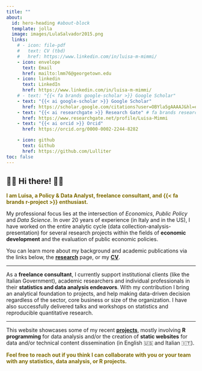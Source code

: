 ```yaml
---
title: ""
about:
  id: hero-heading #about-block 
  template: jolla
  image: images/LulaSalvador2015.png
  links:
    # - icon: file-pdf
    #   text: CV (tbd)
    #   href: https://www.linkedin.com/in/luisa-m-mimmi/  
    - icon: envelope
      text: Email
      href: mailto:lmm76@georgetown.edu
    - icon: linkedin
      text: LinkedIn
      href: https://www.linkedin.com/in/luisa-m-mimmi/    
    # - text: "{{< fa brands google-scholar >}} Google Scholar"
    - text: "{{< ai google-scholar >}} Google Scholar"
      href: https://scholar.google.com/citations?user=OBYla5gAAAAJ&hl=en&oi=ao
    - text: "{{< ai researchgate >}} Research Gate" # fa brands researchgate
      href: https://www.researchgate.net/profile/Luisa-Mimmi
    - text: "{{< ai orcid >}} Orcid"
      href: https://orcid.org/0000-0002-2244-8282

    - icon: github
      text: Github
      href: https://github.com/Lulliter
toc: false
---
```



<!-- ESEMPI  -->

<!-- + https://bensoltoff.com/about/  -->
<!-- + https://albert-rapp.de/ -->
<!-- https://tanyaviz.com/about/ -->

::: {#hero-heading}

## 👋🏻 Hi there! 👋🏻

[I am Luisa, a Policy & Data Analyst, freelance consultant, and {{< fa brands r-project >}} enthusiast.]{style="color:  #7f6b00; font-weight: bold;"}

My professional focus lies at the intersection of *Economics*, *Public Policy* and *Data Science*. In over 20 years of experience (in Italy and in the US), I have worked on the entire analytic cycle (data collection-analysis-presentation) for several research projects within the fields of **economic development** and the evaluation of public economic policies.   

You can learn more about my background and academic publications via the links below, the [**research**](../writings) page, or my [**CV**](../cv).
<!-- I gained extensive expertise in data collection-analysis-presentation, working in very different settings ---from private consulting to multilateral development banks, to NGOs and government. -->

--- 

As a **freelance consultant**, I currently support institutional clients (like the Italian Government), academic researchers and individual professionals in their **statistics and data analysis endeavors**. 
With my contribution I bring an analytical foundation to projects, and help making data-driven decision regardless of the sector, core business or size of the organization. I have also successfully delivered talks and workshops on statistics and reproducible quantitative research. 

---

This website showcases some of my recent [**projects**](https://luisamimmi.org/projects/), mostly involving **R programming** for data analysis and/or the creation of **static websites** for data and/or technical content dissemination (in English 🇺🇸 and Italian 🇮🇹). 

<!-- As a life-long learner, I enjoy studying new things and writing as a way of reflecting on interesting ideas or new skills I am learning. Hence this [**blog**](https://luisamimmi.org/blog/) page.    -->

[Feel free to reach out if you think I can collaborate with you or your team with any statistics, data analysis, or R projects.]{style="color:  #7f6b00; font-weight: bold;"} 

<!-- If you want to work with me as a collaborator, supervisor, instructor, or public speaker, drop me a message: -->

:::

